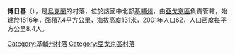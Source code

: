 {{coord|50|16|43|N|31|54|25|E|scale:30000|display=title}}

'''博日基'''（{{lang-uk|Божки}}），是[[烏克蘭|烏克蘭]]的村落，位於該國中北部[[基輔州|基輔州]]，由[[亞戈京區|亞戈京區]]負責管轄，始建於1816年，面積7.4平方公里，海拔高度131米，2001年人口62，人口密度每平方公里8.4人。

{{DEFAULTSORT:Божки}}
[[Category:基輔州村落|Category:基輔州村落]]
[[Category:亞戈京區村落|Category:亞戈京區村落]]


{{Kiev-geo-stub}}